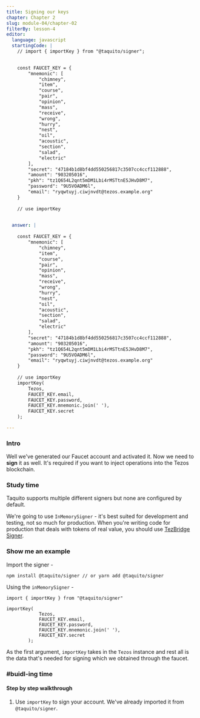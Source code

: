 ```yaml
---
title: Signing our keys
chapter: Chapter 2
slug: module-04/chapter-02
filterBy: lesson-4
editor:
  language: javascript
  startingCode: |
    // import { importKey } from "@taquito/signer";

    
    const FAUCET_KEY = {
        "mnemonic": [
            "chimney",
            "item",
            "course",
            "pair",
            "opinion",
            "mass",
            "receive",
            "wrong",
            "hurry",
            "nest",
            "oil",
            "acoustic",
            "section",
            "salad",
            "electric"
        ],
        "secret": "47184b1d8bf4dd550256817c3507cc4ccf112888",
        "amount": "903205016",
        "pkh": "tz1Q654L2qnt5mDM1Lbi4rMSTtnE5JHvD8M7",
        "password": "9U5VOADM6l",
        "email": "ryqwtuyj.ciwjnvdt@tezos.example.org"
    }
        
    // use importKey
        

  answer: |
    
    const FAUCET_KEY = {
        "mnemonic": [
            "chimney",
            "item",
            "course",
            "pair",
            "opinion",
            "mass",
            "receive",
            "wrong",
            "hurry",
            "nest",
            "oil",
            "acoustic",
            "section",
            "salad",
            "electric"
        ],
        "secret": "47184b1d8bf4dd550256817c3507cc4ccf112888",
        "amount": "903205016",
        "pkh": "tz1Q654L2qnt5mDM1Lbi4rMSTtnE5JHvD8M7",
        "password": "9U5VOADM6l",
        "email": "ryqwtuyj.ciwjnvdt@tezos.example.org"
    }
    
    // use importKey
    importKey(
        Tezos,
        FAUCET_KEY.email,
        FAUCET_KEY.password,
        FAUCET_KEY.mnemonic.join(' '),
        FAUCET_KEY.secret
    );

---
```

### Intro
Well we've generated our Faucet account and activated it.
Now we need to **sign** it as well. 
It's required if you want to inject operations into the Tezos blockchain.

### Study time

Taquito supports multiple different signers but none are configured by default.

We're going to use `InMemorySigner` - it's best suited for development and testing, not so much for production.
When you're writing code for production that deals with tokens of real value, you should use [TezBridge Signer](https://tezostaquito.io/docs/tezbridge_signer).

### Show me an example

Import the signer - 
```javascript=
npm install @taquito/signer // or yarn add @taquito/signer
```

Using the `inMemorySigner` - 
```javascript=
import { importKey } from "@taquito/signer"

importKey(
            Tezos,
            FAUCET_KEY.email,
            FAUCET_KEY.password,
            FAUCET_KEY.mnemonic.join(' '),
            FAUCET_KEY.secret
        );
```
As the first argument, `importKey` takes in the `Tezos` instance and rest all is the data that's needed for signing which we obtained through the faucet.

### #buidl-ing time
 

#### Step by step walkthrough
1. Use `importKey` to sign your account. We've already imported it from `@taquito/signer`.